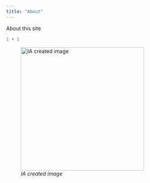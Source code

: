 ```yaml
---
title: "About"
---
```


About this site

```r
1 + 1
```

![*IA created image*](images/SA_cougar.png){fig-alt="SA cougar" fig-align="center" width="335"}
